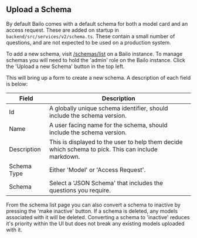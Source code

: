 
## Upload a Schema

By default Bailo comes with a default schema for both a model card and an access request. These are added on startup in
`backend/src/services/v2/schema.ts`. These contain a small number of questions, and are not expected to be used on a
production system.

To add a new schema, visit [/schemas/list](/schemas/list) on a Bailo instance. To manage schemas you will need to hold
the 'admin' role on the Bailo instance. Click the 'Upload a new Schema' button in the top left.

<MigrationImageBehaviour src={bailoResetApprovals} />

This will bring up a form to create a new schema. A description of each field is below:

| Field       | Description                                                                                        |
| ----------- | -------------------------------------------------------------------------------------------------- |
| Id          | A globally unique schema identifier, should include the schema version.                            |
| Name        | A user facing name for the schema, should include the schema version.                              |
| Description | This is displayed to the user to help them decide which schema to pick. This can include markdown. |
| Schema Type | Either 'Model' or 'Access Request'.                                                                |
| Schema      | Select a 'JSON Schema' that includes the questions you require.                                    |

From the schema list page you can also convert a schema to inactive by pressing the 'make inactive' button. If a schema
is deleted, any models associated with it will be deleted. Converting a schema to 'inactive' reduces it's priority
within the UI but does not break any existing models uploaded with it.

